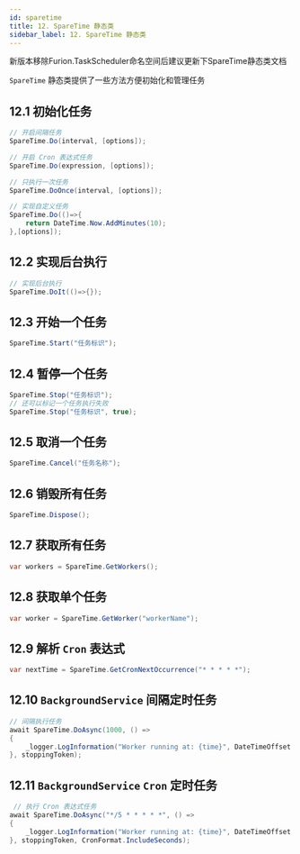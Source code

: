 ```yaml
---
id: sparetime
title: 12. SpareTime 静态类
sidebar_label: 12. SpareTime 静态类
---
```


新版本移除Furion.TaskScheduler命名空间后建议更新下SpareTime静态类文档

`SpareTime` 静态类提供了一些方法方便初始化和管理任务

## 12.1 初始化任务

```cs showLineNumbers 
// 开启间隔任务
SpareTime.Do(interval, [options]);

// 开启 Cron 表达式任务
SpareTime.Do(expression, [options]);

// 只执行一次任务
SpareTime.DoOnce(interval, [options]);

// 实现自定义任务
SpareTime.Do(()=>{
    return DateTime.Now.AddMinutes(10);
},[options]);
```

## 12.2 实现后台执行

```cs showLineNumbers 
// 实现后台执行
SpareTime.DoIt(()=>{});
```

## 12.3 开始一个任务

```cs showLineNumbers 
SpareTime.Start("任务标识");
```

## 12.4 暂停一个任务

```cs showLineNumbers 
SpareTime.Stop("任务标识");
// 还可以标记一个任务执行失败
SpareTime.Stop("任务标识", true);
```

## 12.5 取消一个任务

```cs showLineNumbers 
SpareTime.Cancel("任务名称");
```

## 12.6 销毁所有任务

```cs showLineNumbers 
SpareTime.Dispose();
```

## 12.7 获取所有任务

```cs showLineNumbers 
var workers = SpareTime.GetWorkers();
```

## 12.8 获取单个任务

```cs showLineNumbers 
var worker = SpareTime.GetWorker("workerName");
```

## 12.9 解析 `Cron` 表达式

```cs showLineNumbers 
var nextTime = SpareTime.GetCronNextOccurrence("* * * * *");
```

## 12.10 `BackgroundService` 间隔定时任务

```cs showLineNumbers 
// 间隔执行任务
await SpareTime.DoAsync(1000, () =>
{
    _logger.LogInformation("Worker running at: {time}", DateTimeOffset.Now);
}, stoppingToken);
```

## 12.11 `BackgroundService` `Cron` 定时任务

```cs showLineNumbers 
 // 执行 Cron 表达式任务
await SpareTime.DoAsync("*/5 * * * * *", () =>
{
    _logger.LogInformation("Worker running at: {time}", DateTimeOffset.Now);
}, stoppingToken, CronFormat.IncludeSeconds);
```
